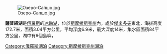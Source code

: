 [[File:Озеро-Сапшо.jpg|right]]

'''薩普紹湖'''是[[俄羅斯|俄羅斯]]的[[冰蝕湖|冰蝕湖]]，位於[[斯摩棱斯克州|斯摩棱斯克州]]內，處於[[傑米多夫_(斯摩棱斯克州)|傑米多夫]]東北，海拔高度172.7米，面積3.04平方公里，平均深度6.9米，最大深度14米，集水區面積84平方公里，湖中有6個島嶼，

{{Coord|55|29|44|N|31|50|43|E|display=title}}

[[Category:俄羅斯湖泊|Category:俄羅斯湖泊]]
[[Category:斯摩棱斯克州湖泊|Category:斯摩棱斯克州湖泊]]

{{Russia-geo-stub}}